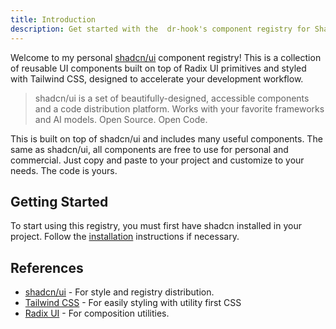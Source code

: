 ```yaml
---
title: Introduction
description: Get started with the  dr-hook's component registry for Shadcn UI.
---
```


Welcome to my personal [shadcn/ui](https://ui.shadcn.com/) component registry! This is a collection of reusable UI components built on top of Radix UI primitives and styled with Tailwind CSS, designed to accelerate your development workflow.

> shadcn/ui is a set of beautifully-designed, accessible components and a code distribution platform. Works with your favorite frameworks and AI models. Open Source. Open Code.


This is built on top of shadcn/ui and includes many useful components. The same as shadcn/ui, all components are free to use for personal and commercial. Just copy and paste to your project and customize to your needs. The code is yours.

## Getting Started

To start using this registry, you must first have shadcn installed in your project. Follow the [installation](https://ui.shadcn.com/docs/installation) instructions if necessary.

## References

- [shadcn/ui](https://ui.shadcn.com/) - For style and registry distribution.
- [Tailwind CSS](https://tailwindcss.com) - For easily styling with utility first CSS
- [Radix UI](https://radix-ui.com/) - For composition utilities.